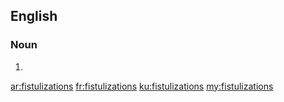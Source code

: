 ==English==

===Noun===
{{head|en}}

# {{plural of|fistulization}}

[[ar:fistulizations]]
[[fr:fistulizations]]
[[ku:fistulizations]]
[[my:fistulizations]]